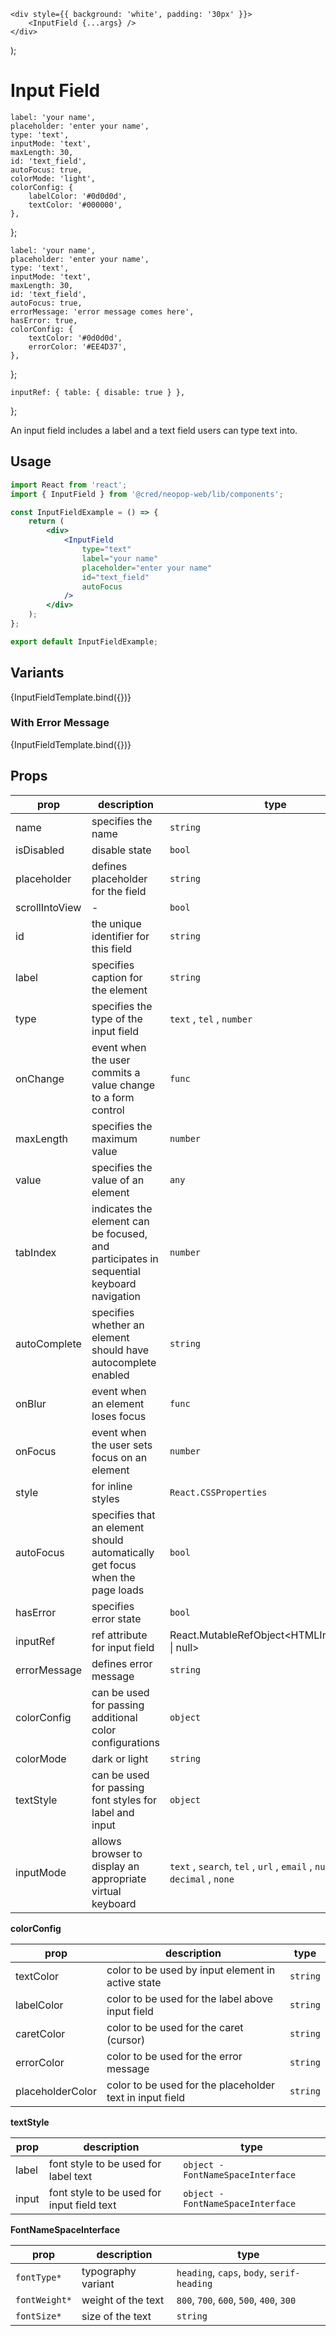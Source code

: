 
<Meta title="Components/InputField" component={InputField} />

    <div style={{ background: 'white', padding: '30px' }}>
        <InputField {...args} />
    </div>
);

# Input Field

    label: 'your name',
    placeholder: 'enter your name',
    type: 'text',
    inputMode: 'text',
    maxLength: 30,
    id: 'text_field',
    autoFocus: true,
    colorMode: 'light',
    colorConfig: {
        labelColor: '#0d0d0d',
        textColor: '#000000',
    },
};

    label: 'your name',
    placeholder: 'enter your name',
    type: 'text',
    inputMode: 'text',
    maxLength: 30,
    id: 'text_field',
    autoFocus: true,
    errorMessage: 'error message comes here',
    hasError: true,
    colorConfig: {
        textColor: '#0d0d0d',
        errorColor: '#EE4D37',
    },
};

    inputRef: { table: { disable: true } },
};

An input field includes a label and a text field users can type text into.

## Usage

```jsx
import React from 'react';
import { InputField } from '@cred/neopop-web/lib/components';

const InputFieldExample = () => {
    return (
        <div>
            <InputField
                type="text"
                label="your name"
                placeholder="enter your name"
                id="text_field"
                autoFocus
            />
        </div>
    );
};

export default InputFieldExample;
```

## Variants

<Canvas>
    <Story name="InputField" args={{ ...inputArgTypes }} argTypes={argTypes}>
        {InputFieldTemplate.bind({})}
    </Story>
</Canvas>

### With Error Message

<Canvas>
    <Story name="InputWarningField" args={{ ...inputWarningArgTypes }} argTypes={argTypes}>
        {InputFieldTemplate.bind({})}
    </Story>
</Canvas>

## Props

<div style={{overflowX: 'auto'}}>

| prop           | description                                                                              | type                                                                        |
| -------------- | ---------------------------------------------------------------------------------------- | --------------------------------------------------------------------------- |
| name           | specifies the name                                                                       | `string`                                                                    |
| isDisabled     | disable state                                                                            | `bool`                                                                      |
| placeholder    | defines placeholder for the field                                                        | `string`                                                                    |
| scrollIntoView | -                                                                                        | `bool`                                                                      |
| id             | the unique identifier for this field                                                     | `string`                                                                    |
| label          | specifies caption for the element                                                        | `string`                                                                    |
| type           | specifies the type of the input field                                                    | `text` , `tel` , `number`                                                   |
| onChange       | event when the user commits a value change to a form control                             | `func`                                                                      |
| maxLength      | specifies the maximum value                                                              | `number`                                                                    |
| value          | specifies the value of an element                                                        | `any`                                                                       |
| tabIndex       | indicates the element can be focused, and participates in sequential keyboard navigation | `number`                                                                    |
| autoComplete   | specifies whether an element should have autocomplete enabled                            | `string`                                                                    |
| onBlur         | event when an element loses focus                                                        | `func`                                                                      |
| onFocus        | event when the user sets focus on an element                                             | `number`                                                                    |
| style          | for inline styles                                                                        | `React.CSSProperties`                                                       |
| autoFocus      | specifies that an element should automatically get focus when the page loads             | `bool`                                                                      |
| hasError       | specifies error state                                                                    | `bool`                                                                      |
| inputRef       | ref attribute for input field                                                            | React.MutableRefObject<HTMLInputElement &vert; null>                        |
| errorMessage   | defines error message                                                                    | `string`                                                                    |
| colorConfig    | can be used for passing additional color configurations                                  | `object`                                                                    |
| colorMode      | dark or light                                                                            | `string`                                                                    |
| textStyle      | can be used for passing font styles for label and input                                  | `object`                                                                    |
| inputMode      | allows browser to display an appropriate virtual keyboard                                | `text` , `search`, `tel` , `url` , `email` , `numeric` , `decimal` , `none` |

</div>

**colorConfig**

<div style={{overflowX: 'auto'}}>

| prop             | description                                              | type     |
| ---------------- | -------------------------------------------------------- | -------- |
| textColor        | color to be used by input element in active state        | `string` |
| labelColor       | color to be used for the label above input field         | `string` |
| caretColor       | color to be used for the caret (cursor)                  | `string` |
| errorColor       | color to be used for the error message                   | `string` |
| placeholderColor | color to be used for the placeholder text in input field | `string` |

</div>

**textStyle**

<div style={{overflowX: 'auto'}}>

| prop  | description                                | type                              |
| ----- | ------------------------------------------ | --------------------------------- |
| label | font style to be used for label text       | `object - FontNameSpaceInterface` |
| input | font style to be used for input field text | `object - FontNameSpaceInterface` |

</div>

**FontNameSpaceInterface**

<div style={{overflowX: 'auto'}}>

| prop            | description        | type                                       |
| --------------- | ------------------ | ------------------------------------------ |
| `fontType*`     | typography variant | `heading`, `caps`, `body`, `serif-heading` |
| `fontWeight*`   | weight of the text | `800`, `700`, `600`, `500`, `400`, `300`   |
| `fontSize*`     | size of the text   | `string`                                   |

</div>

